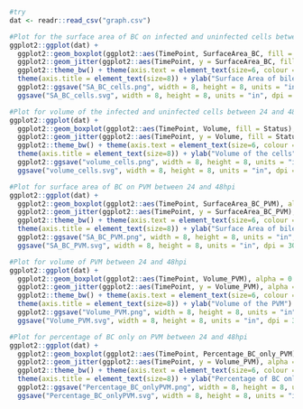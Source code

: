 ```r

#try
dat <- readr::read_csv("graph.csv")
```

```r
#Plot for the surface area of BC on infected and uninfected cells between 24 and 48hpi
ggplot2::ggplot(dat) +
  ggplot2::geom_boxplot(ggplot2::aes(TimePoint, SurfaceArea_BC, fill = Status), alpha = 0.4, width = 0.5, position = position_dodge(width = 0.5), varwidth = T, notch = F) +
  ggplot2::geom_jitter(ggplot2::aes(TimePoint, y = SurfaceArea_BC, fill = Status, color = Status), cex = 0.9, alpha = 0.9, width = 0.5, height = 0.5) + 
  ggplot2::theme_bw() + theme(axis.text = element_text(size=6, colour = "black")) +
  theme(axis.title = element_text(size=8)) + ylab("Surface Area of bile canaliculi on cells") +
  ggplot2::ggsave("SA_BC_cells.png", width = 8, height = 8, units = "in", dpi = 300) +
  ggsave("SA_BC_cells.svg", width = 8, height = 8, units = "in", dpi = 300)
```

```r
#Plot for volume of the infected and uninfected cells between 24 and 48hpi
ggplot2::ggplot(dat) +
  ggplot2::geom_boxplot(ggplot2::aes(TimePoint, Volume, fill = Status), alpha = 0.4, width = 0.5, position = position_dodge(width = 0.5), varwidth = T, notch = F) +
  ggplot2::geom_jitter(ggplot2::aes(TimePoint, y = Volume, fill = Status, color = Status), cex = 0.9, alpha = 0.9, width = 0.5, height = 0.5) + 
  ggplot2::theme_bw() + theme(axis.text = element_text(size=6, colour = "black")) +
  theme(axis.title = element_text(size=8)) + ylab("Volume of the cells") +
  ggplot2::ggsave("volume_cells.png", width = 8, height = 8, units = "in", dpi = 300) +
  ggsave("volume_cells.svg", width = 8, height = 8, units = "in", dpi = 300)
```


```r
#Plot for surface area of BC on PVM between 24 and 48hpi
ggplot2::ggplot(dat) +
  ggplot2::geom_boxplot(ggplot2::aes(TimePoint, SurfaceArea_BC_PVM), alpha = 0.4, width = 0.5, position = position_dodge(width = 0.5), varwidth = T, notch = F) +
  ggplot2::geom_jitter(ggplot2::aes(TimePoint, y = SurfaceArea_BC_PVM), alpha = 0.9, width = 0.5, height = 0.5) + 
  ggplot2::theme_bw() + theme(axis.text = element_text(size=6, colour = "black")) +
  theme(axis.title = element_text(size=8)) + ylab("Surface Area of bile canaliculi on PVM") +
  ggplot2::ggsave("SA_BC_PVM.png", width = 8, height = 8, units = "in", dpi = 300) +
  ggsave("SA_BC_PVM.svg", width = 8, height = 8, units = "in", dpi = 300)
```



```r
#Plot for volume of PVM between 24 and 48hpi
ggplot2::ggplot(dat) +
  ggplot2::geom_boxplot(ggplot2::aes(TimePoint, Volume_PVM), alpha = 0.4, width = 0.5, position = position_dodge(width = 0.5), varwidth = T, notch = F) +
  ggplot2::geom_jitter(ggplot2::aes(TimePoint, y = Volume_PVM), alpha = 0.9, width = 0.5, height = 0.5) + 
  ggplot2::theme_bw() + theme(axis.text = element_text(size=6, colour = "black")) +
  theme(axis.title = element_text(size=8)) + ylab("Volume of the PVM") +
  ggplot2::ggsave("Volume_PVM.png", width = 8, height = 8, units = "in", dpi = 300) +
  ggsave("Volume_PVM.svg", width = 8, height = 8, units = "in", dpi = 300)
```


```r
#Plot for percentage of BC only on PVM between 24 and 48hpi
ggplot2::ggplot(dat) +
  ggplot2::geom_boxplot(ggplot2::aes(TimePoint, Percentage_BC_only_PVM), alpha = 0.4, width = 0.5, position = position_dodge(width = 0.5), varwidth = T, notch = F) +
  ggplot2::geom_jitter(ggplot2::aes(TimePoint, y = Volume_PVM), alpha = 0.9, width = 0.5, height = 0.5) + 
  ggplot2::theme_bw() + theme(axis.text = element_text(size=6, colour = "black")) +
  theme(axis.title = element_text(size=8)) + ylab("Percentage of BC only on PVM") +
  ggplot2::ggsave("Percentage_BC_onlyPVM.png", width = 8, height = 8, units = "in", dpi = 300) +
  ggsave("Percentage_BC_onlyPVM.svg", width = 8, height = 8, units = "in", dpi = 300)
```
